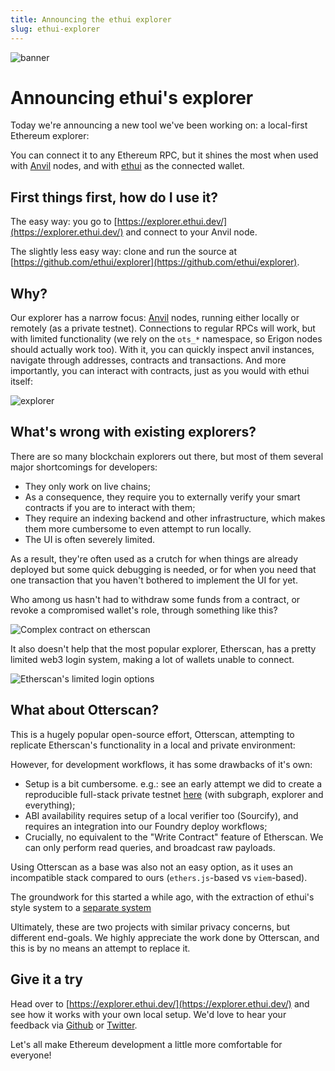 ```yaml
---
title: Announcing the ethui explorer
slug: ethui-explorer
---
```


![banner](./banner.webp)

[explorer]: https://explorer.ethui.dev
[anvil]: https://getfoundry.sh/anvil/overview
[ethui]: https://ethui.dev
[storybook]: https://storybook.ethui.dev
[otterscan]: https://otterscan.io/
[persisted-anvil]: https://github.com/naps62/persisted-anvil

# Announcing ethui's explorer

Today we're announcing a new tool we've been working on: a local-first Ethereum explorer:

<Embed url="https://explorer.ethui.dev" />

You can connect it to any Ethereum RPC, but it shines the most when used with [Anvil][anvil] nodes, and with [ethui][ethui] as the connected wallet.

## First things first, how do I use it?

The easy way: you go to [https://explorer.ethui.dev/](https://explorer.ethui.dev/) and connect to your Anvil node.

The slightly less easy way: clone and run the source at [https://github.com/ethui/explorer](https://github.com/ethui/explorer).

## Why?

Our explorer has a narrow focus: [Anvil][anvil] nodes, running either locally or remotely (as a private testnet). Connections to regular RPCs will work, but with limited functionality (we rely on the `ots_*` namespace, so Erigon nodes should actually work too).
With it, you can quickly inspect anvil instances, navigate through addresses, contracts and transactions. And more importantly, you can interact with contracts, just as you would with ethui itself:

![explorer](./explorer.png)

## What's wrong with existing explorers?

There are so many blockchain explorers out there, but most of them several major shortcomings for developers:
- They only work on live chains;
- As a consequence, they require you to externally verify your smart contracts if you are to interact with them;
- They require an indexing backend and other infrastructure, which makes them more cumbersome to even attempt to run locally.
- The UI is often severely limited.

As a result, they're often used as a crutch for when things are already deployed but some quick debugging is needed, or for when you need that one transaction that you haven't bothered to implement the UI for yet.

Who among us hasn't had to withdraw some funds from a contract, or revoke a compromised wallet's role, through something like this?

![Complex contract on etherscan](./etherscan-contract.png)


It also doesn't help that the most popular explorer, Etherscan, has a pretty limited web3 login system, making a lot of wallets unable to connect.

![Etherscan's limited login options](./etherscan-login.png)

## What about Otterscan?

This is a hugely popular open-source effort, Otterscan, attempting to replicate Etherscan's functionality in a local and private environment:

<Embed url="https://otterscan.io" />

However, for development workflows, it has some drawbacks of it's own:

- Setup is a bit cumbersome. e.g.: see an early attempt we did to create a reproducible full-stack private testnet [here][persisted-anvil] (with subgraph, explorer and everything);
- ABI availability requires setup of a local verifier too (Sourcify), and requires an integration into our Foundry deploy workflows;
- Crucially, no equivalent to the "Write Contract" feature of Etherscan. We can only perform read queries, and broadcast raw payloads.

Using Otterscan as a base was also not an easy option, as it uses an incompatible stack compared to ours (`ethers.js`-based vs `viem`-based).

The groundwork for this started a while ago, with the extraction of ethui's style system to a [separate system][storybook]

Ultimately, these are two projects with similar privacy concerns, but different end-goals. We highly appreciate the work done by Otterscan, and this is by no means an attempt to replace it.

## Give it a try

Head over to [https://explorer.ethui.dev/](https://explorer.ethui.dev/) and see how it works with your own local setup. We'd love to hear your feedback via [Github](https://github.com/ethui/explorer/issues) or [Twitter](https://twitter.com/ethuidev).

Let's all make Ethereum development a little more comfortable for everyone!

